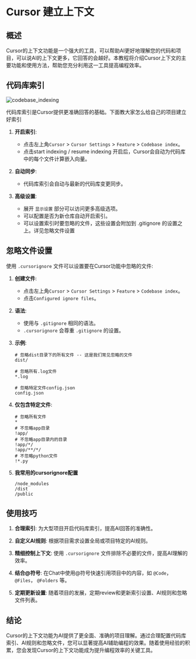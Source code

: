 # Cursor 建立上下文

## 概述

Cursor的上下文功能是一个强大的工具，可以帮助AI更好地理解您的代码和项目，可以说AI的上下文更多，它回答的会越好。本教程将介绍Cursor上下文的主要功能和使用方法，帮助您充分利用这一工具提高编程效率。

## 代码库索引

![codebase_indexing](/codebase_indexing.png)

代码库索引是Cursor提供更准确回答的基础。下面教大家怎么给自己的项目建立好索引

1. **开启索引**:
   - 点击左上角`Cursor` > `Cursor Settings` > `Feature` > `Codebase index`。
   - 点击start indexing / resume indexing 开启后，Cursor会自动为代码库中的每个文件计算嵌入向量。

2. **自动同步**:
   - 代码库索引会自动与最新的代码库变更同步。

3. **高级设置**:
   - 展开 `显示设置` 部分可以访问更多高级选项。
   - 可以配置是否为新仓库自动开启索引。
   - 可以设置索引时要忽略的文件，这些设置会附加到 .gitignore 的设置之上。详见忽略文件设置

## 忽略文件设置

使用 `.cursorignore` 文件可以设置要在Cursor功能中忽略的文件:

1. **创建文件**:
   - 点击左上角`Cursor` > `Cursor Settings` > `Feature` > `Codebase index`。
   - 点击`Configured ignore files`。

2. **语法**:
   - 使用与 `.gitignore` 相同的语法。
   - `.cursorignore` 会尊重 `.gitignore` 的设置。

3. **示例**:
   ```
   # 忽略dist目录下的所有文件 -- 这是我们常见忽略的文件
   dist/ 
   
   # 忽略所有.log文件
   *.log
   
   # 忽略特定文件config.json
   config.json
   ```

4. **仅包含特定文件**:
   ```
   # 忽略所有文件
   *
   # 不忽略app目录
   !app/
   # 不忽略app目录内的目录
   !app/*/
   !app/**/*/
   # 不忽略python文件
   !*.py
   ```

5. **我常用的cursorignore配置**
   ```
   /node_modules
   /dist
   /public
   ```

## 使用技巧

1. **合理索引**: 为大型项目开启代码库索引，提高AI回答的准确性。

2. **自定义AI规则**: 根据项目需求设置全局或项目特定的AI规则。

3. **精细控制上下文**: 使用 `.cursorignore` 文件排除不必要的文件，提高AI理解的效率。

4. **结合@符号**: 在Chat中使用@符号快速引用项目中的内容，如 `@Code`， `@Files`， `@Folders` 等。

5. **定期更新设置**: 随着项目的发展，定期review和更新索引设置、AI规则和忽略文件列表。

## 结论

Cursor的上下文功能为AI提供了更全面、准确的项目理解。通过合理配置代码库索引、AI规则和忽略文件，您可以显著提高AI辅助编程的效果。随着使用经验的积累，您会发现Cursor的上下文功能成为提升编程效率的关键工具。
